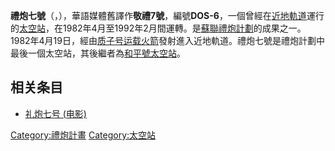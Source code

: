 {{expand language|en|page=|time=2019-09-12T13:38:18+00:00}}<!-- 檔案不存在 [[File:Salyut7_with_docked_spacecraft.jpg|缩略图]] ，可從英文維基百科取得 -->
{{Otheruses|礼炮七号 (电影)|subject=太空站|other=电影}}
'''禮炮七號'''（{{lang-ru|Салют-7}}，{{lang-en|Salyut 7}}），華語媒體舊譯作'''敬禮7號'''，編號'''DOS-6'''，一個曾經在[[近地軌道|近地軌道]]運行的[[太空站|太空站]]，在1982年4月至1992年2月間運轉。是[[蘇聯|蘇聯]][[禮炮計劃|禮炮計劃]]的成果之一。1982年4月19日，經由[[质子号运载火箭|质子号运载火箭]]發射進入近地軌道。禮炮七號是禮炮計劃中最後一個太空站，其後繼者為[[和平號太空站|和平號太空站]]。

== 相关条目 ==
* [[礼炮七号_(电影)|礼炮七号 (电影)]]
{{Salyut Program}}
{{DEFAULTSORT:Salyut 7}}
[[Category:禮炮計畫|Category:禮炮計畫]]
[[Category:太空站|Category:太空站]]